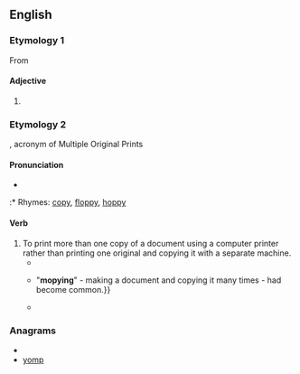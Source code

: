 ==English==

===Etymology 1===
From {{term|mope||lang=en|pout}}

====Adjective====
{{en-adj|mopi|er}}

# {{alternative spelling of|[[mopey]]}}

===Etymology 2===
{{blend|MOP|copy}}, acronym of Multiple Original Prints

====Pronunciation====
* {{IPA|/ˈkɒpi:/}}
:* Rhymes: [[copy]], [[floppy]], [[hoppy]]

====Verb====
{{en-verb|mopies|mopying|mopied}}

# To print more than one copy of a document using a computer printer rather than printing one original and copying it with a separate machine.
#*{{quote-news|year=1996|date=November 11|author=Noor Amal|title=Why copy when you can mopy|work=New Straits Times|page=18|url=http://news.google.com/newspapers?id=y2gWAAAAIBAJ&sjid=dRUEAAAAIBAJ&pg=2512,429424&dq=mopying|
passage='''Mopy''' is a term HP [Hewlett-Packard] has coined to talk about a new paradigm to address the current printing/coping{{sic}} trend. '''Mopying''' is a term describing the process of creating multiple original prints, or "mopies" on a laser printer.}}
#*{{quote-news|year=2001|date=November 17|author=Robert Uhlig|title=Boom in email puts paper use up by 40pc|work=Telegraph|page=|url=http://www.telegraph.co.uk/news/uknews/1362631/Boom-in-email-puts-paper-use-up-by-40pc.html|
passage={{...}} "'''mopying'''" - making a document and copying it many times - had become common.}}
#*{{quote-news|year=2003|date=September 17|author=Juhi Bhambal|title=Printing Solutions|work=PCQuest|url=http://pcquest.ciol.com/content/topstories/state/103091705.asp|
passage=Some offer a function called '''mopying'''. Instead of printing one original and then making copies on a copying machine, you get several originals of the document (or high-quality copies).}}

===Anagrams===
* {{alphagram|mopy}}
* [[yomp#English|yomp]]